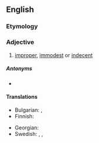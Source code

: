 ==English==

===Etymology===
{{root|en|ine-pro|*deḱ-}}
{{prefix|en|in|decorous}}

===Adjective===
{{en-adj}}

# [[improper]], [[immodest]] or [[indecent]]

=====Antonyms=====
* {{l|en|decorous}}

====Translations====
{{trans-top|improper}}
* Bulgarian: {{t+|bg|неблагоприличен}}, {{t+|bg|неподобаващ}}
* Finnish: {{t+|fi|sopimaton}}
{{trans-mid}}
* Georgian: {{t|ka|უდიერი}}
* Swedish: {{t+|sv|opassande}}, {{t+|sv|otillbörlig}}, {{t|sv|otillständig}}
{{trans-bottom}}